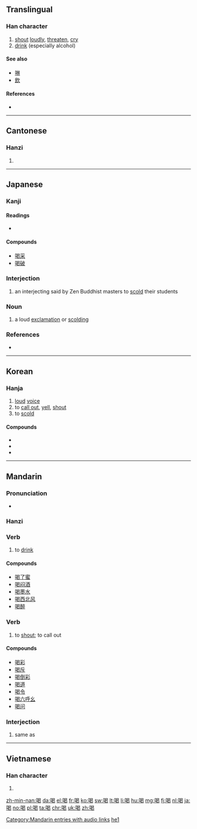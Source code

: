 ==Translingual==
{{stroke order}}
===Han character===
{{Han char|rn=30|rad=口|as=09|sn=12|four=6602<sub>7</sub>|canj=口日心女 (RAPV)|ids=⿰[[口]][[曷]]}}

# [[shout]] [[loudly]], [[threaten]], [[cry]]
# [[drink]] (especially alcohol)

====See also====
* [[啉]]
* [[飲]]

====References====
* {{Han ref|kx=0199.110|dkj=03960|dj=0421.030|hdz=10653.130|uh=559D|ud=21917|bh=B3DC|bd=46044}}

----

==Cantonese==

===Hanzi===
{{yue-hanzi|jyut=hot3|y=hot3}}

# {{defn|lang=yue|sort=口09}}

----

==Japanese==

===Kanji===
{{ja-kanji|grade=c|rs=口09}}

====Readings====
* {{ja-readings|goon=[[かち]] (kachi)|kanon=[[かつ]] (katsu)|kun=[[しかる]] (shikaru)}}

====Compounds====
* [[喝采]]
* [[喝破]]

===Interjection===
{{ja-pos|かつ|interjection}}
# {{context|Buddhism|lang=ja|sort=かつ}} an interjecting said by Zen Buddhist masters to [[scold]] their students

===Noun===
{{ja-noun|かつ}} 

# a loud [[exclamation]] or [[scolding]]

===References===
* {{R:Kojien}}
----

==Korean==

===Hanja===
{{ko-hanja|hangeul=[[갈]], [[애]]|rv=gal, ae|mr=kal, ae}}

# [[loud]] [[voice]]
# to [[call out]], [[yell]], [[shout]]
# to [[scold]]

====Compounds====
* {{term|喝采||tr=[[갈채]], galchae|applause|lang=ko}}
* {{term|喝取||tr=[[갈취]], galchwi|blackmailing|lang=ko}}
* {{term|喝破||tr=[[갈파]], galpa|proclamation|lang=ko}}

----

==Mandarin==

===Pronunciation===
* {{audio|zh-hē.ogg|audio|lang=cmn}}

===Hanzi===
{{cmn-hanzi|pin=[[hē]] ([[he1]])|wg=ho<sup>1</sup>}}

===Verb===
{{cmn-verb|ts|pin=hē|pint=he1}}

# {{context|Beginning Mandarin|lang=cmn}} to [[drink]]

====Compounds====
* [[喝了蜜]]
* [[喝闷酒]]
* [[喝墨水]]
* [[喝西北风]]
* [[喝醉]]

===Verb===
{{cmn-verb|ts|pin=hè|pint=he4}}

# to [[shout]]; to call out

====Compounds====
* [[喝彩]]
* [[喝斥]]
* [[喝倒彩]]
* [[喝道]]
* [[喝令]]
* [[喝六呼幺]]
* [[喝问]]

===Interjection===
{{cmn-interj|ts|pin=hē|pint=he1}}

# same as {{l|cmn|嗬}}

[[Category:Mandarin entries with audio links]]
[[Category:Beginning Mandarin|he1]]

----

==Vietnamese==

===Han character===
{{vi-hantu|[[hát]], [[ạc]], [[hét]], [[hết]], [[hít]], [[ặc]], [[kệ]]|rs=口09}}

# {{defn|lang=vi|sort=口09}}

[[zh-min-nan:喝]]
[[da:喝]]
[[el:喝]]
[[fr:喝]]
[[ko:喝]]
[[sw:喝]]
[[lt:喝]]
[[li:喝]]
[[hu:喝]]
[[mg:喝]]
[[fj:喝]]
[[nl:喝]]
[[ja:喝]]
[[no:喝]]
[[pl:喝]]
[[ta:喝]]
[[chr:喝]]
[[uk:喝]]
[[zh:喝]]